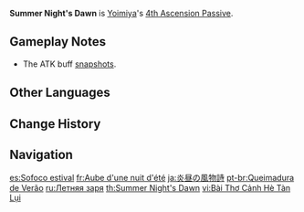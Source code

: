 {{Talent Infobox
|image         = Talent Summer Night's Dawn.png
|character     = Yoimiya
|type          = 4th Ascension Passive
|info          = Using [[Ryuukin Saxifrage]] causes nearby party members (not including Yoimiya) to gain a 10% ATK increase for 15s. Additionally, a further ATK Bonus will be added on based on the number of "[[Tricks of the Trouble-Maker]]" stacks Yoimiya possesses when using [[Ryuukin Saxifrage]]. Each stack increases this ATK Bonus by 1%.
|utility1      = Party ATK Increase
|utility2      = Party
}}
'''Summer Night's Dawn''' is [[Yoimiya]]'s [[4th Ascension Passive]].

==Gameplay Notes==
* The ATK buff [[Snapshotting|snapshots]].

==Other Languages==
{{Other Languages
|en      = Summer Night's Dawn
|zhs     = 炎昼风物诗
|zhs_rm  = Yán Zhòu Fēngwù Shī
|zht     = 炎晝風物詩
|zht_rm  = Yán Zhòu Fēngwù Shī
|zh_tl   = Scenery Poetry of a Hot Day
|ja      = 炎昼の風物詩
|ja_rm   = Enchuu no Fuubutsushi
|ja_tl   = Feature of a Hot Summer Early Afternoon
|ko      = 한낮의 풍물시
|ko_rm   = Hannat-ui Pungmulsi
|ko_tl   = Midday Natural Poetry
|es      = Sofoco estival
|es_tl   = Summer Suffocated
|fr      = Aube d'une nuit d'été
|fr_tl   = Dawn of a Summer Night
|ru      = Летняя заря
|ru_tl   = Summer Dawn
|th      = Summer Night's Dawn
|vi      = Bài Thơ Cảnh Hè Tàn Lụi
|vi_tl   = 
|de      = Sommerhitze
|de_tl   = Summer Heat
|id      = Summer Night's Dawn
|pt      = Queimadura de Verão
|pt_tl   = 
|tr      = Yaz Şafağı Sökerken
|tr_tl   = 
|it      = Alba d’una notte d’estate
|it_tl   = A Summer Night's Dawn
}}

==Change History==
{{Change History|2.0}}
<!--
==References==
{{Reflist}}-->

==Navigation==
{{Talent Navbox|Yoimiya}}

[[es:Sofoco estival]]
[[fr:Aube d'une nuit d'été]]
[[ja:炎昼の風物詩]]
[[pt-br:Queimadura de Verão]]
[[ru:Летняя заря]]
[[th:Summer Night's Dawn]]
[[vi:Bài Thơ Cảnh Hè Tàn Lụi]]